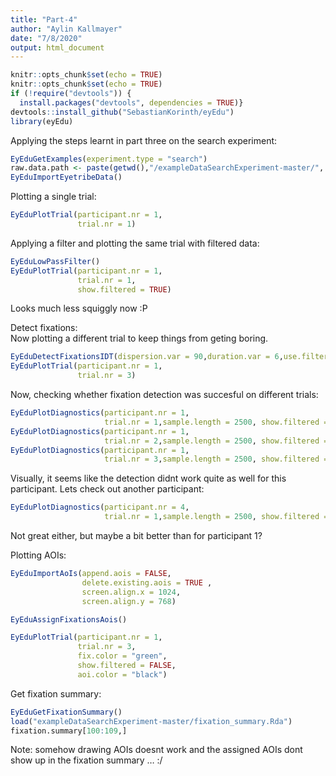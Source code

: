 ```yaml
---
title: "Part-4"
author: "Aylin Kallmayer"
date: "7/8/2020"
output: html_document
---
```


```r
knitr::opts_chunk$set(echo = TRUE)
knitr::opts_chunk$set(echo = TRUE)
if (!require("devtools")) {
  install.packages("devtools", dependencies = TRUE)}
devtools::install_github("SebastianKorinth/eyEdu") 
library(eyEdu)
```

Applying the steps learnt in part three on the search experiment:  
```r
EyEduGetExamples(experiment.type = "search")
raw.data.path <- paste(getwd(),"/exampleDataSearchExperiment-master/", sep = "")
EyEduImportEyetribeData()
```

Plotting a single trial:  
```r
EyEduPlotTrial(participant.nr = 1, 
               trial.nr = 1)
```

Applying a filter and plotting the same trial with filtered data:  
```r
EyEduLowPassFilter()
EyEduPlotTrial(participant.nr = 1, 
               trial.nr = 1,
               show.filtered = TRUE)
```

Looks much less squiggly now :P

Detect fixations:  
Now plotting a different trial to keep things from geting boring.  
```r
EyEduDetectFixationsIDT(dispersion.var = 90,duration.var = 6,use.filtered = F)
EyEduPlotTrial(participant.nr = 1, 
               trial.nr = 3)
```

Now, checking whether fixation detection was succesful on different trials:  
```r
EyEduPlotDiagnostics(participant.nr = 1,
                     trial.nr = 1,sample.length = 2500, show.filtered = F)
EyEduPlotDiagnostics(participant.nr = 1,
                     trial.nr = 2,sample.length = 2500, show.filtered = F)
EyEduPlotDiagnostics(participant.nr = 1,
                     trial.nr = 3,sample.length = 2500, show.filtered = F)
```

Visually, it seems like the detection didnt work quite as well for this participant. Lets check out another participant:  
```r
EyEduPlotDiagnostics(participant.nr = 4,
                     trial.nr = 1,sample.length = 2500, show.filtered = F)
```

Not great either, but maybe a bit better than for participant 1?

Plotting AOIs:  
```r
EyEduImportAoIs(append.aois = FALSE,
                delete.existing.aois = TRUE ,
                screen.align.x = 1024,
                screen.align.y = 768)

EyEduAssignFixationsAois()
```

```r
EyEduPlotTrial(participant.nr = 1, 
               trial.nr = 3,
               fix.color = "green",
               show.filtered = FALSE,
               aoi.color = "black")
```

Get fixation summary:  
```r
EyEduGetFixationSummary()
load("exampleDataSearchExperiment-master/fixation_summary.Rda")
fixation.summary[100:109,]
```

Note: somehow drawing AOIs doesnt work and the assigned AOIs dont show up in the fixation summary ... :/ 